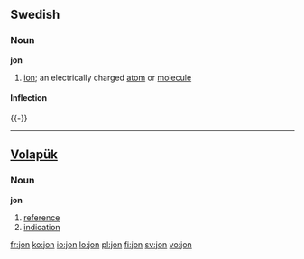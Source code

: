 {{also|jón|jön|Jon|Jón|Jon.}}

==Swedish==

===Noun===
'''jon'''

# {{chemistry|lang=sv}} [[ion]]; an electrically charged [[atom]] or [[molecule]]

====Inflection====
{{sv-decl-noun|gender=Common|jon|jonen|joner|jonerna|jons|jonens|joners|jonernas}}
{{-}}

----

==[[Volapük]]==

===Noun===
'''jon'''

# [[reference]]
# [[indication]]

[[fr:jon]]
[[ko:jon]]
[[io:jon]]
[[lo:jon]]
[[pl:jon]]
[[fi:jon]]
[[sv:jon]]
[[vo:jon]]